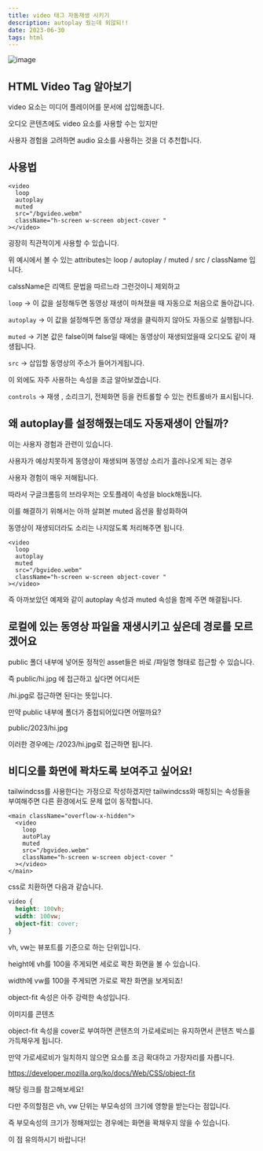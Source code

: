 ```yaml
---
title: video 태그 자동재생 시키기
description: autoplay 줬는데 외않되!!
date: 2023-06-30
tags: html
---
```


![image](/rabbit.jpg)

## HTML Video Tag 알아보기

video 요소는 미디어 플레이어를 문서에 삽입해줍니다.

오디오 콘텐츠에도 video 요소를 사용할 수는 있지만

사용자 경험을 고려하면 audio 요소를 사용하는 것을 더 추천합니다.

## 사용법

```tsx
<video
  loop
  autoplay
  muted
  src="/bgvideo.webm"
  className="h-screen w-screen object-cover "
></video>
```

굉장히 직관적이게 사용할 수 있습니다.

위 예시에서 볼 수 있는 attributes는 loop / autoplay / muted / src / className 입니다.

calssName은 리액트 문법을 따르느라 그런것이니 제외하고

`loop` -> 이 값을 설정해두면 동영상 재생이 마쳐졌을 때 자동으로 처음으로 돌아갑니다.

`autoplay` -> 이 값을 설정해두면 동영상 재생을 클릭하지 않아도 자동으로 실행됩니다.

`muted` -> 기본 값은 false이며 false일 때에는 동영상이 재생되었을때 오디오도 같이 재생됩니다.

`src` -> 삽입할 동영상의 주소가 들어가게됩니다.

이 외에도 자주 사용하는 속성을 조금 알아보겠습니다.

`controls` -> 재생 , 소리크기, 전체화면 등을 컨트롤할 수 있는 컨트롤바가 표시됩니다.

## 왜 autoplay를 설정해줬는데도 자동재생이 안될까?

이는 사용자 경험과 관련이 있습니다.

사용자가 예상치못하게 동영상이 재생되며 동영상 소리가 흘러나오게 되는 경우

사용자 경험이 매우 저해됩니다.

따라서 구글크롬등의 브라우저는 오토플레이 속성을 block해둡니다.

이를 해결하기 위해서는 아까 살펴본 muted 옵션을 활성화하여

동영상이 재생되더라도 소리는 나지않도록 처리해주면 됩니다.

```tsx
<video
  loop
  autoplay
  muted
  src="/bgvideo.webm"
  className="h-screen w-screen object-cover "
></video>
```

즉 아까보았던 예제와 같이 autoplay 속성과 muted 속성을 함께 주면 해결됩니다.

## 로컬에 있는 동영상 파일을 재생시키고 싶은데 경로를 모르겠어요

public 폴더 내부에 넣어둔 정적인 asset들은 바로 /파일명 형태로 접근할 수 있습니다.

즉 public/hi.jpg 에 접근하고 싶다면 어디서든

/hi.jpg로 접근하면 된다는 뜻입니다.

만약 public 내부에 폴더가 중첩되어있다면 어떨까요?

public/2023/hi.jpg

이러한 경우에는 /2023/hi.jpg로 접근하면 됩니다.

## 비디오를 화면에 꽉차도록 보여주고 싶어요!

tailwindcss를 사용한다는 가정으로 작성하겠지만 tailwindcss와 매칭되는 속성들을 부여해주면 다른 환경에서도 문제 없이 동작합니다.

```tsx
<main className="overflow-x-hidden">
  <video
    loop
    autoPlay
    muted
    src="/bgvideo.webm"
    className="h-screen w-screen object-cover "
  ></video>
</main>
```

css로 치환하면 다음과 같습니다.

```css
video {
  height: 100vh;
  width: 100vw;
  object-fit: cover;
}
```

vh, vw는 뷰포트를 기준으로 하는 단위입니다.

height에 vh를 100을 주게되면 세로로 꽉찬 화면을 볼 수 있습니다.

width에 vw를 100을 주게되면 가로로 꽉찬 화면을 보게되죠!

object-fit 속성은 아주 강력한 속성입니다.

이미지를 콘텐츠

object-fit 속성을 cover로 부여하면 콘텐츠의 가로세로비는 유지하면서 콘텐츠 박스를 가득채우게 됩니다.

만약 가로세로비가 일치하지 않으면 요소를 조금 확대하고 가장자리를 자릅니다.

https://developer.mozilla.org/ko/docs/Web/CSS/object-fit

해당 링크를 참고해보세요!

다만 주의할점은 vh, vw 단위는 부모속성의 크기에 영향을 받는다는 점입니다.

즉 부모속성의 크기가 정해져있는 경우에는 화면을 꽉채우지 않을 수 있습니다.

이 점 유의하시기 바랍니다!
